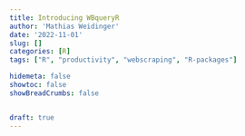 ---
title: Introducing WBqueryR
author: 'Mathias Weidinger'
date: '2022-11-01'
slug: []
categories: [R]
tags: ["R", "productivity", "webscraping", "R-packages"]

hidemeta: false
showtoc: false
showBreadCrumbs: false


draft: true
---


